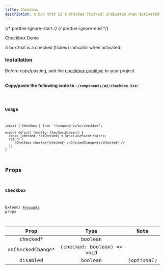 ```yaml
---
title: Checkbox
description: A box that is a checked (ticked) indicator when activated.
---
```


{/* prettier-ignore-start */}
{/* prettier-ignore-end */}


<LinkButton href="/primitives/checkbox">
  Checkbox
</LinkButton>
<LinkButton target="_blank" href="https://rnr-showcase.vercel.app/checkbox">
  Demo
</LinkButton>

<br />

A box that is a checked (ticked) indicator when activated.

### Installation

<Aside type="tip" title="Dependency">
    Before copy/pasting, add the <a href="/primitives/checkbox" className='text-white font-bold'>checkbox primitive</a> to your project.
</Aside>

<br />

**Copy/paste the following code to `~/components/ui/checkbox.tsx`:**


<Code code={importedCode} lang="tsx" title="~/components/ui/checkbox.tsx" />

### Usage

```tsx
import { Checkbox } from '~/components/ui/checkbox';

export default function CheckboxScreen() {
  const [checked, setChecked] = React.useState(false); 
  return (
     <Checkbox checked={checked} onCheckedChange={setChecked} />
  );
}
```
## Props

### Checkbox

Extends [`Pressable`](https://reactnative.dev/docs/pressable) props

|       Prop        |            Type            |     Note     |
| :---------------: | :------------------------: | :----------: |
|     checked\*     |          boolean           |              |
| onCheckedChange\* | (checked: boolean) => void |              |
|     disabled      |          boolean           | _(optional)_ |